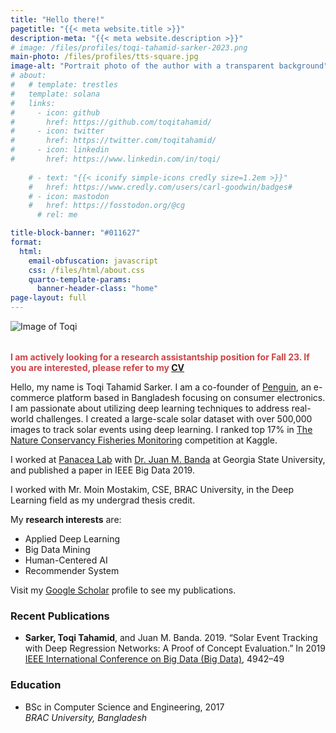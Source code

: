 ```yaml
---
title: "Hello there!"
pagetitle: "{{< meta website.title >}}"
description-meta: "{{< meta website.description >}}"
# image: /files/profiles/toqi-tahamid-sarker-2023.png
main-photo: /files/profiles/tts-square.jpg
image-alt: "Portrait photo of the author with a transparent background"
# about:
#   # template: trestles
#   template: solana
#   links:
#     - icon: github
#       href: https://github.com/toqitahamid/
#     - icon: twitter
#       href: https://twitter.com/toqitahamid/
#     - icon: linkedin
#       href: https://www.linkedin.com/in/toqi/
    
    # - text: "{{< iconify simple-icons credly size=1.2em >}}"
    #   href: https://www.credly.com/users/carl-goodwin/badges#
    # - icon: mastodon
    #   href: https://fosstodon.org/@cg
      # rel: me

title-block-banner: "#011627"
format:
  html:
    email-obfuscation: javascript
    css: /files/html/about.css
    quarto-template-params:
      banner-header-class: "home"
page-layout: full
---
```


::: {.grid}

::: {.g-col-12 .g-col-sm-4}

```{=html}
<!-- <div class="grid" style="--bs-columns: 5; row-gap: 0;">
  <div class="g-col-1 g-col-sm-0"></div>
  <div class="g-col-3 g-col-sm-5">
    <picture>
      <source media="(min-width: 576px)" srcset="{{< meta main-photo >}}">
      <img class="img-fluid" src="{{< meta main-photo >}}" alt="{{< meta author-meta >}}">
    </picture>
  </div>
  <div class="g-col-1 g-col-sm-0"></div>
</div> -->
<div id="pic-intro">
  <img class="center-block img img-responsive img-thumbnail"
      src="{{< meta main-photo >}}"
      alt="Image of Toqi">

  <!-- <p id="title">
    Co-founder
    <br>
    <span id="program">penguin.com.bd</span>
  </p> -->

  <table class="table" id="contact-table">
    <tbody>
        <!-- <tr>
            <td style="width:30px">
                <i class="fas fa-home"></i>
            </td>
            <td>
                Address Line 1
                <br>
                Address Line 2
                <br>
                Address Line 3
            </td>
        </tr> -->
        <!-- <tr>
            <td>
                <i class="fa-solid fa-envelope"></i>
            </td>
            <td>
                <a href="mailto:toqi.tahamid@gmail.com">toqi.tahamid at gmail dot com</a>
            </td>
        </tr> -->
    </tbody>
  </table>
</div>

```


<!-- <a class="twitter-timeline" data-height="600" data-width="400"  href="https://twitter.com/toqitahamid?ref_src=twsrc%5Etfw">Tweets by toqitahamid</a>

<script async src="https://platform.twitter.com/widgets.js" charset="utf-8"></script> -->


:::

::: {.g-col-12 .g-col-sm-8}

::: {.callout-important appearance="simple" icon=false}
<p style="color:#CE4446">**I am actively looking for a research assistantship position for Fall 23. If you are interested, please refer to my [CV](/cv/tts-cv.pdf)**</p>
:::

<div id="intro">
Hello, my name is Toqi Tahamid Sarker. I am a co-founder of <a href="https://www.penguin.com.bd/">Penguin</a>, an e-commerce platform based in Bangladesh focusing on consumer electronics. I am passionate about utilizing deep learning techniques to address real-world challenges. I created a large-scale solar dataset with over 500,000 images to track solar events using deep learning. I ranked top 17% in <a href="https://www.kaggle.com/c/the-nature-conservancy-fisheries-monitoring">The Nature Conservancy Fisheries Monitoring</a> competition at Kaggle. 

I worked at <a href="http://www.panacealab.org/">Panacea Lab</a> with <a href="http://www.jmbanda.com/">Dr. Juan M. Banda</a> at Georgia State University, and published a paper in IEEE Big Data 2019.

I worked with Mr. Moin Mostakim, CSE, BRAC University, in the Deep Learning field as my undergrad thesis credit.

My **research interests** are:

* Applied Deep Learning
* Big Data Mining
* Human-Centered AI
* Recommender System

Visit my [Google Scholar](https://scholar.google.com/citations?user=i1SmuwYAAAAJ&hl=en) profile to see my publications.
</div>

<!-- ## <i class="fas fa-newspaper"></i> Recent Publications
* Sarker, Toqi Tahamid, and Juan M. Banda. 2019. “Solar Event Tracking with Deep Regression Networks: A Proof of Concept Evaluation.” In 2019 [*IEEE International Conference on Big Data (Big Data)*](https://bigdataieee.org/BigData2019/), 4942–49 [<i class="fas fa-link"></i>](https://doi.org/10.1109/BigData47090.2019.9006273) -->


```{=html}
<h3 class="push-down-3">
  <span><i class="fa-solid fa-book"></i> Recent Publications</span>
</h3>
<ul id="publications">
  <li>
      <b>Sarker, Toqi Tahamid</b>, and Juan M. Banda. 2019. “Solar Event Tracking with Deep Regression Networks: A Proof of Concept Evaluation.” In 2019 <a href="https://bigdataieee.org/BigData2019/">IEEE International Conference on Big Data (Big Data)</a>, 4942–49  <a htrf="https://doi.org/10.1109/BigData47090.2019.9006273"><i class="fas fa-link"></i></a>
  </li>
</ul>


<h3 class="push-down-3">
        <span><i class="fa-solid fa-graduation-cap"></i> Education</span>
    </h3>
    <ul id="education">
        
        <li>
            BSc in Computer Science and Engineering, 2017
            <br>
            <span class="university"><em>BRAC University, Bangladesh</em></span>
        </li>
    </ul>
```

:::

:::


